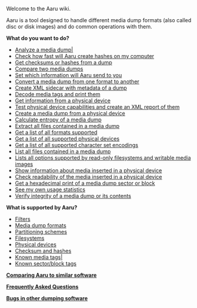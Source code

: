 Welcome to the Aaru wiki.

Aaru is a tool designed to handle different media dump formats (also called disc or disk images) and do common operations with them.

'''What do you want to do?'''
* [[Analyzing-a-media-dump.mediawiki|Analyze a media dump|]]
* [[Checksum-benchmarking|Check how fast will Aaru create hashes on my computer]]
* [[Getting-hashes-and-checksums-from-a-media-dump|Get checksums or hashes from a dump]]
* [[Comparing-two-media-dumps|Compare two media dumps]]
* [[Configure-Aaru-statistics|Set which information will Aaru send to you]]
* [[Convert-image|Convert a media dump from one format to another]]
* [[Creating-metadata-sidecar-XML|Create XML sidecar with metadata of a dump]]
* [[Decoding-and-printing-media-tags|Decode media tags and print them]]
* [[Getting-information-from-a-physical-device|Get information from a physical device]]
* [[Reporting-physical-device-capabilities|Test physical device capabilities and create an XML report of them]]
* [[Creating a dump from physical media|Create a media dump from a physical device]]
* [[Creating-a-dump-from-physical-media|Calculate entropy of a media dump]]
* [[Extracting-files-from-a-media-dump|Extract all files contained in a media dump]]
* [[List-supported-formats|Get a list of all formats supported]]
* [[List-supported-devices|Get a list of all supported physical devices]]
* [[List-supported-encodings|Get a list of all supported character set encodings]]
* [[List-files|List all files contained in a media dump]]
* [[List-options|Lists all options supported by read-only filesystems and writable media images]]
* [[Getting-information-from-media-inserted-in-a-physical-device|Show information about media inserted in a physical device]]
* [[Check-readability-of-the-media-inserted-in-a-physical-device|Check readability of the media inserted in a physical device]]
* [[Get-a-hexadecimal-print-of-a-media-dump-sector-or-block|Get a hexadecimal print of a media dump sector or block]]
* [[Show-statistics|See my own usage statistics]]
* [[Verifying-media-dump-integrity|Verify integrity of a media dump or its contents]]

'''What is supported by Aaru?'''
* [[Supported filters|Filters]]
* [[Media dump formats supported by Aaru|Media dump formats]]
* [[Partitioning schemes recognized by Aaru|Partitioning schemes]]
* [[Filesystems-recognized-by-Aaru|Filesystems]]
* [[Supported devices|Physical devices]]
* [[Supported-checksums|Checksum and hashes]]
* [[Media-tags|Known media tags|]]
* [[Sector-Tags|Known sector/block tags]]

'''[[Comparison|Comparing Aaru to similar software]]'''

'''[[Frequently Asked Questions]]'''

'''[[Bugs in other dumping software]]'''
